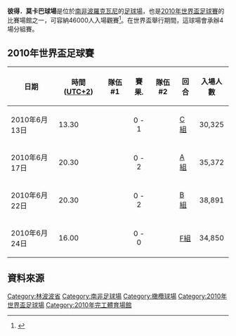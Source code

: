 {{Infobox Stadium
| stadium_name        = 彼得·莫卡巴球場<br />Peter Mokaba Stadium
| nickname            = 
| image               = Peter Mokaba Stadium in Polokwane, Limpopo, South Africa (8714600990).jpg
| fullname            = 
| location            = [[南非|南非]][[波羅克瓦尼|波羅克瓦尼]]
| coordinates         = 
| broke_ground        = 
| built               = 
| opened              = 2010年
| renovated           = 
| expanded            = 
| closed              = 
| demolished          = 
| owner               = 
| operator            = 
| surface             = 
| construction_cost   = 1億5百萬[[美元|美元]]
| architect           = 
| structural engineer = 
| services engineer   = 
| general_contractor  = 
| project_manager     = 
| main_contractors    = 
| former_names        = 
| tenants             = 
| seating_capacity    = 46,000
| dimensions          = 
| scoreboard          = 
}}

'''彼得．莫卡巴球場'''是位於[[南非|南非]][[波羅克瓦尼|波羅克瓦尼]]的[[足球場|足球場]]，也是[[2010年世界盃足球賽|2010年世界盃足球賽]]的比賽場館之一，可容納46000人入場觀賽<ref>{{Cite web |url=http://www.fifa.com/worldcup/destination/stadiums/stadium=5007758/index.html |title=www.fifa.com |accessdate=2010-04-08 |archive-date=2016-03-04 |archive-url=https://web.archive.org/web/20160304073253/http://www.fifa.com/worldcup/destination/stadiums/stadium=5007758/index.html |dead-url=no }}</ref>。在世界盃舉行期間，這球場會承辦4場分組賽。

== 2010年世界盃足球賽 ==
{| class="wikitable" style="text-align: left;" width="100%"
|-
!日期
!時間 ([[UTC+2|UTC+2]])
!隊伍 #1
!賽果.
!隊伍 #2
!回合
!入場人數
|-
|2010年6月13日||13.30||{{fb|ALG}} ||style="text-align:center;"|0 - 1||{{fb|SLO}} ||[[2010年世界盃決賽週_-_C組|C組]]||style="text-align:center;"|30,325
|-
|2010年6月17日||20.30||{{fb|FRA}}||style="text-align:center;"|0 - 2||{{fb|MEX}}  ||[[2010年世界盃決賽週_-_A組|A組]]||style="text-align:center;"|35,372
|-
|2010年6月22日||20.30||{{fb|GRE}}||style="text-align:center;"|0 - 2||{{fb|ARG}} ||[[2010年世界盃決賽週_-_B組|B組]]||style="text-align:center;"|38,891
|-
|2010年6月24日||16.00||{{fb|PAR}} ||style="text-align:center;"|0 - 0||{{fb|NZL}} ||[[2010年世界盃決賽週_-_F組|F組]]||style="text-align:center;"|34,850
|}

== 資料來源 ==
{{commonscat|Peter Mokaba Stadium}}
{{Reflist}}

{{2010年世界盃賽場}}

[[Category:林波波省|Category:林波波省]]
[[Category:南非足球場|Category:南非足球場]]
[[Category:橄欖球場|Category:橄欖球場]]
[[Category:2010年世界盃足球場|Category:2010年世界盃足球場]]
[[Category:2010年完工體育場館|Category:2010年完工體育場館]]